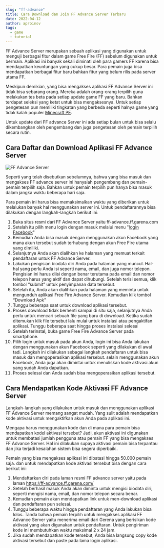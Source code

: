 ```yaml
---
slug: "ff-advance"
title: Cara Download dan Join FF Advance Server Terbaru
date: 2022-04-12
author: aproinov
tags:
  - game
  - tutorial
---
```


FF Advance Server merupakan sebuah aplikasi yang digunakan untuk menguji berbagai fitur dalam game Free Fire (FF) sebelum digunakan untuk bermain. Aplikasi ini banyak sekali diminati oleh para gamers FF karena bisa mendapatkan keuntungan yang cukup besar. Para pemain juga bisa mendapatkan berbagai fitur baru bahkan fitur yang belum rilis pada server utama FF. 

Meskipun demikian, yang bisa mengakses aplikasi FF Advance Server ini tidak bisa sebarang orang. Mereka adalah orang-orang terpilih guna melakukan tes beta pada setiap update game FF yang baru. Bahkan terdapat seleksi yang ketat untuk bisa mengaksesnya. Untuk setiap pengetesan pun memiliki tingkatan yang berbeda seperti halnya  game yang tidak kalah populer [Minecraft PE](https://www.sebuahutas.com/2022/03/download-minecraft-apk-mod-terbaru.html). 

Untuk update dari FF advance Server ini ada setiap bulan untuk bisa selalu dikembangkan oleh pengembang dan juga pengetesan oleh pemain terpilih secara rutin. 

## Cara Daftar dan Download Aplikasi FF Advance Server
![FF Advance Server](/images/ff.jpg)

Seperti yang telah disebutkan sebelumnya, bahwa yang bisa masuk dan mengakses FF advance server ini hanyalah pengembang dan pemain-pemain terpilih saja. Bahkan untuk pemain terpilih pun hanya bisa masuk dalam jangka waktu beberapa hari saja. 

Para pemain ini harus bisa memaksimalkan waktu yang diberikan untuk melalukan banyak hal menggunakan server ini. Untuk pendaftarannya bisa dilakukan dengan langkah-langkah berikut ini:

1.	Buka situs resmi dari FF Advance Server yaitu ff-advance.ff.garena.com
2.	Setelah itu pilih menu login dengan masuk melalui menu "[login Facebook](https://www.sebuahutas.com/2022/04/4-login-facebook-tanpa-password-cukup.html)"
3.	Kemudian Anda bisa masuk dengan menggunakan akun Facebook yang mana akun tersebut sudah terhubung dengan akun Free Fire utama yang dimiliki.
4.	Selanjutnya Anda akan dialihkan ke halaman yang memuat terkait pendaftaran untuk FF Advance Server.
5.	Lakukan pengisian biodata diri Anda pada halaman yang muncul. Hal-hal yang perlu Anda isi seperti nama, email, dan juga nomor telepon. Pengisian ini harus diisi dengan benar terutama pada email dan nomor telepon harus yang aktif dan dapat dihubungi. Setelah terisi semua, klik tombol “submit” untuk penyimpanan data tersebut.
6.	Setelah itu, Anda akan dialihkan pada halaman yang meminta untuk mengunduh aplikasi Free Fire Advance Server. Kemudian klik tombol “Download Apk”
7.	Tunggu beberapa saat untuk download aplikasi tersebut. 
8.	Proses download tidak berhenti sampai di situ saja, selanjutnya Anda perlu untuk mencari sebuah file yang baru di download. Ketika sudah ditemukan klik file tersebut lalu mulai untuk instalasi atau pengaktifan aplikasi. Tunggu beberapa saat hingga proses instalasi selesai
9.	Setelah terinstal, buka game Free Fire Advance Server pada smartphone.
10.	Pilih login untuk masuk pada akun Anda, login ini bisa Anda lakukan dengan menggunakan akun Facebook seperti yang dilakukan di awal tadi. Langkah ini dilakukan sebagai langkah pendaftaran untuk bisa masuk dan mengoperasikan aplikasi tersebut. selain menggunakan akun Facebook, Anda juga akan dimintai untuk menuliskan kode aktivasi akun yang sudah Anda dapatkan. 
11.	Proses selesai dan Anda sudah bisa mengoperasikan aplikasi tersebut.

## Cara Mendapatkan Kode Aktivasi FF Advance Server

Langkah-langkah yang dilakukan untuk masuk dan menggunakan aplikasi FF Advance Server memang sangat mudah. Yang sulit adalah mendapatkan kode aktivasi untuk mengaktifkan akun Anda pada aplikasi ini. 

Mengapa harus menggunakan kode dan di mana para pemain bisa mendapatkan kodel aktivasi tersebut? Jadi, akun aktivasi ini digunakan untuk membatasi jumlah pengguna atau pemain FF yang bisa mengakses FF Advance Server. Hal ini dilakukan supaya aktivasi pemain bisa terpantau dan jika terjadi kesalahan sistem bisa segera diperbaiki.

Pemain yang bisa mengakses aplikasi ini dibatasi hingga 50.000 pemain saja. dan untuk mendapatkan kode aktivasi tersebut bisa dengan cara berikut ini:

1.	Mendaftarkan diri pada laman resmi FF advance server yaitu pada laman https://ff-advance.ff.garena.com/
2.	Setelah berhasil masuk Anda akan diminta untuk mengisi biodata diri, seperti mengisi nama, email, dan nomor telepon secara benar.
3.	Kemudian pemain akan mendapatkan link untuk men-download aplikasi dan pendaftaran pun selesai.
4.	Tunggu beberapa waktu hingga pendaftaran yang Anda lakukan bisa lolos. Tanda bahwa pemain terpilih untuk mengakses aplikasi FF Advance Server yaitu menerima email dari Gerena yang berisikan kode aktivasi yang akan digunakan untuk pendaftaran. Untuk pengiriman kode ini membutuhkan waktu maksimal 2 x 24 jam. 
5.	Jika sudah mendapatkan kode tersebut, Anda bisa langsung copy kode aktivasi tersebut dan paste pada lama login aplikasi. 

